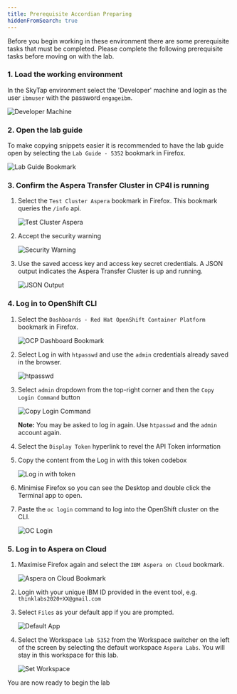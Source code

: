 ```yaml
---
title: Prerequisite Accordian Preparing
hiddenFromSearch: true
---
```


Before you begin working in these environment there are some prerequisite tasks that must
be completed. Please complete the following prerequisite tasks before moving on with the
lab.

### 1. Load the working environment

In the SkyTap environment select the 'Developer' machine and login as the user `ibmuser`
with the password `engageibm`.

![Developer Machine](./images/skytap-select-developer.png)

### 2. Open the lab guide

To make copying snippets easier it is recommended to have the lab guide open by selecting
the `Lab Guide - 5352` bookmark in Firefox.

![Lab Guide Bookmark](./images/prereq-labguide.png)

### 3. Confirm the Aspera Transfer Cluster in CP4I is running

1.  Select the `Test Cluster Aspera` bookmark in Firefox. This bookmark queries the
    `/info` api.

    ![Test Cluster Aspera](./images/prereq-test-aspera-info.png)

1.  Accept the security warning

    ![Security Warning](./images/prereq-security-warning.png)

1.  Use the saved access key and access key secret credentials. A JSON output indicates
    the Aspera Transfer Cluster is up and running.

    ![JSON Output](./images/prereq-json-output.png)

### 4. Log in to OpenShift CLI

1.  Select the `Dashboards - Red Hat OpenShift Container Platform` bookmark in Firefox.

    ![OCP Dashboard Bookmark](./images/prereq-ocp-dashboard.png)

1.  Select Log in with `htpasswd` and use the `admin` credentials already saved in the
    browser.

    ![htpasswd](./images/prereq-htpasswd.png)

1.  Select `admin` dropdown from the top-right corner and then the `Copy Login Command`
    button

    ![Copy Login Command](./images/prereq-copy-login-command.png)

    **Note:** You may be asked to log in again. Use `htpasswd` and the `admin` account
    again.

1.  Select the `Display Token` hyperlink to revel the API Token information

1.  Copy the content from the Log in with this token codebox

    ![Log in with token](./images/prereq-oc-login-command.png)

1.  Minimise Firefox so you can see the Desktop and double click the Terminal app to open.
1.  Paste the `oc login` command to log into the OpenShift cluster on the CLI.

    ![OC Login](./images/prereq-oc-log-in.png)

### 5. Log in to Aspera on Cloud

1.  Maximise Firefox again and select the `IBM Aspera on Cloud` bookmark.

    ![Aspera on Cloud Bookmark](./images/prereq-aoc-bookmark.png)

1.  Login with your unique IBM ID provided in the event tool, e.g.
    `thinklabs2020+XX@gmail.com`

1.  Select `Files` as your default app if you are prompted.

    ![Default App](./images/prereq-default-app.png)

1.  Select the Workspace `lab 5352` from the Workspace switcher on the left of the screen
    by selecting the default workspace `Aspera Labs`. You will stay in this workspace for
    this lab.

    ![Set Workspace](./images/prereq-lab5352.png)

You are now ready to begin the lab

